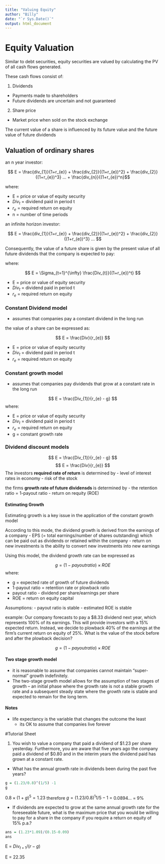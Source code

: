 ```yaml
---
title: "Valuing Equity"
author: "Billy"
date: "`r Sys.Date()`"
output: html_document
---
```


# Equity Valuation

Similar to debt securities, equity securities are valued by calculating the PV of all cash flows generated.

These cash flows consist of:

1. Dividends
  + Payments made to shareholders
  + Future dividends are uncertain and not guaranteed
  
2. Share price
  + Market price when sold on the stock exchange

The current value of a share is influenced by its future value and the future value of future dividends


## Valuation of ordinary shares

an n year investor:

$$ E = \frac{div_{1}}{1+r_{e}} + \frac{div_{2}}{(1+r_{e})^2} + \frac{div_{2}}{(1+r_{e})^3} ... + \frac{div_{n}}{(1+r_{e})^n}$$

where:

- E = price or value of equity security
- $Div_{t}$ = dividend paid in period t
- $r_{e}$ = required return on equity
- n = number of time periods


an infinite horizon investor:

$$ E = \frac{div_{1}}{1+r_{e}} + \frac{div_{2}}{(1+r_{e})^2} + \frac{div_{2}}{(1+r_{e})^3} ... $$

Consequently, the value of a future share is given by the present value of all future dividends that the company is expected to pay:

where:

$$ E = \Sigma_{t=1}^{\infty}  \frac{Div_{t}}{(1+r_{e})^t} $$

- E = price or value of equity security
- $Div_{t}$ = dividend paid in period t
- $r_{e}$ = required return on equity


### Constant Dividend model
- assumes that companies pay a constant dividend in the long run

the value of a share can be expressed as:

$$ E = \frac{Div}{r_{e}} $$


- E = price or value of equity security
- $Div_{t}$ = dividend paid in period t
- $r_{e}$ = required return on equity


### Constant growth model
- assumes that companies pay dividends that grow at a constant rate in the long run


$$ E = \frac{Div_{1}}{r_{e} - g} $$
where:

- E = price or value of equity security
- $Div_{t}$ = dividend paid in period t
- $r_{e}$ = required return on equity
- g = constant growth rate

### Dividend discount models



$$ E = \frac{Div_{1}}{r_{e} - g} $$ $$ E = \frac{Div}{r_{e}} $$
The investors **required rate of return** is determined by
- level of interest rates in economy
- risk of the stock

the firms **growth rate of future dividensds ** is determined by
- the retention ratio = 1-payout ratio
- return on requity (ROE)



#### Estimating Growth

Estimating growth is a key issue in the application of the constant growth model

According to this mode, the dividend growth is derived from the earnings of a company
- EPS (= total earnings/number of shares outstanding) which can be paid out as dividends or retained within the company
- return on new investments is the ability to convert new investments into new earnings


Using this model, the dividend growth rate can be expressed as 

$$ g = (1 - payout ratio) \times ROE $$
where:


- g = expected rate of growth of future dividends
- 1-payout ratio = retention rate or plowback ratio
- payout ratio - dividend per share/earnings per share
- ROE = return on equity capital

Assumptions:
- payout ratio is stable
- estimated ROE is stable

example:
Our company forecasts to pay a $8.33 dividend next year, which represents 100% of its earnings. This will provide investors with a 15% expected return. Instead, we decide to plowback 40% of the earnings at the firm’s current return on equity of 25%. What is the value of the stock before and after the plowback decision?

$$ g = (1 - payout ratio) \times ROE $$



#### Two stage growth model

- it is reasonable to assume that companies cannot maintain “super-normal” growth indefinitely.
- The two-stage growth model allows for the assumption of two stages of growth – an initial phase where the growth rate is not a stable growth rate and a subsequent steady state where the growth rate is stable and expected to remain for the
long term.

#### Notes

- life expectancy is the variable that changes the outcome the least
  + its OK to assume that companies live forever
  
  
  
#Tutorial Sheet

1. You wish to value a company that paid a dividend of \$1.23 per share yesterday.  Furthermore, you  are aware that five years ago the company paid a dividend of $0.80 and in the interim years the dividend paid has grown at a constant rate. 
  + What has the annual growth rate in dividends been during the past five years? 
  
```r
g = (1.23/0.8)^(1/5) -1
g

```
  

$0.8 \times (1 + g)^5 = 1.23$ therefore $g = (1.23/0.8)^1{1/5} -1$ = 0.0894... = 9%

  + If dividends are expected to grow at the same annual growth rate for the foreseeable future, what is the maximum price that you would be willing to pay for a share in the  company if you require a return on equity of 15% p.a.? 
  
```r
ans = (1.23*1.09)/(0.15-0.09)
ans

```

E = $Div_{t +1}/(r - g)$

E = 22.35


